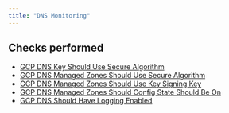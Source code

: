 ```yaml
---
title: "DNS Monitoring"
---
```


## Checks performed

- [GCP DNS Key Should Use Secure Algorithm](gcpdnsmonitoring/dns_key_use_secure_algorithm)
- [GCP DNS Managed Zones Should Use Secure Algorithm](gcpdnsmonitoring/dns_managed_zone_use_secure_algorithm)
- [GCP DNS Managed Zones Should Use Key Signing Key](gcpdnsmonitoring/dns_managed_zone_use_key_signing_key)
- [GCP DNS Managed Zones Should Config State Should Be On](gcpdnsmonitoring/dns_managed_zone_config_state_enabled)
- [GCP DNS Should Have Logging Enabled](gcpdnsmonitoring/dns_logging_enabled)
